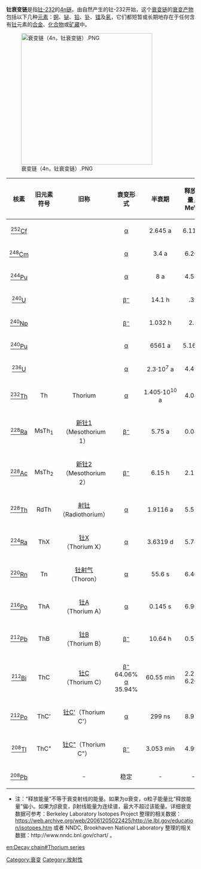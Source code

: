 '''钍衰变链'''是指[[钍-232|钍-232]]的[[4n链|4n链]]。由自然产生的钍-232开始，这个[[衰变链|衰变链]]的[[衰变产物|衰变产物]]包括以下几种[[元素|元素]]：[[锕|锕]]、[[铋|铋]]、[[铅|铅]]、[[钋|钋]]、[[镭|镭]]及[[氡|氡]]，它们都短暂或长期地存在于任何含有[[钍|钍]]元素的[[合金|合金]]、[[化合物|化合物]]或[[矿藏|矿藏]]中。

[[Image:衰变链（4n，钍衰变链）.PNG|350px]]

{| class="wikitable" style="margin:auto;"
!width="55"|核素
!width="90"|旧元素符号
!width="175"|旧称
!width="95"|衰变形式
!width="100"|半衰期
!width="80" |释放能量，MeV*
!width="85"|衰变产物
|-
| align="center"| [[锎-252|<sup>252</sup>Cf]]
| align="center"| 
| align="center"| 
| align="center"| [[阿尔法衰变|α]]
| align="center"| 2.645 a       
| align="center"| 6.1181
| align="center"| [[锔-248|<sup>248</sup>Cm]]       
|-
| align="center"| [[锔-248|<sup>248</sup>Cm]] 
| align="center"| 
| align="center"|       
| align="center"| [[阿尔法衰变|α]]
| align="center"| 3.4{{e|5}} a
| align="center"| 6.260
| align="center"| [[钚-244|<sup>244</sup>Pu]]   
|-
| align="center"| [[钚-244|<sup>244</sup>Pu]]  
| align="center"|  
| align="center"|     
| align="center"| [[阿尔法衰变|α]]
| align="center"| 8{{e|7}} a
| align="center"| 4.589
| align="center"| [[铀-240|<sup>240</sup>U]]        
|-
| align="center"| [[铀-240|<sup>240</sup>U]]     
| align="center"|    
| align="center"| 
| align="center"| [[贝塔衰变|β<sup>−</sup>]]
| align="center"| 14.1 h
| align="center"| .39
| align="center"| [[镎-240|<sup>240</sup>Np]]        
|-
| align="center"| [[镎-240|<sup>240</sup>Np]]  
| align="center"|         
| align="center"| 
| align="center"| [[贝塔衰变|β<sup>−</sup>]]
| align="center"| 1.032 h
| align="center"| 2.2
| align="center"| [[钚-240|<sup>240</sup>Pu]]
|-
| align="center"| [[钚-240|<sup>240</sup>Pu]] 
| align="center"|       
| align="center"| 
| align="center"| [[阿尔法衰变|α]]
| align="center"| 6561 a
| align="center"| 5.1683
| align="center"| [[铀-236|<sup>236</sup>U]]        
|-
| align="center"| [[铀-236|<sup>236</sup>U]]   
| align="center"|     
| align="center"| 
| align="center"| [[阿尔法衰变|α]]
| align="center"| 2.3·10<sup>7</sup> a
| align="center"| 4.494
| align="center"| [[钍-232|<sup>232</sup>Th]]       
|-
| align="center"| [[钍-232|<sup>232</sup>Th]]   
| align="center"| Th    
| align="center"| Thorium
| align="center"| [[阿尔法衰变|α]]
| align="center"| 1.405·10<sup>10</sup> a
| align="center"| 4.081
| align="center"| [[镭-228|<sup>228</sup>Ra]]
|-
| align="center"| [[镭-228|<sup>228</sup>Ra]]      
| align="center"| MsTh<sub>1</sub>
| align="center"| [[新钍1|新钍1]]（Mesothorium 1）
| align="center"| [[贝塔衰变|β<sup>−</sup>]]
| align="center"| 5.75 a
| align="center"| 0.046
| align="center"| [[锕-228|<sup>228</sup>Ac]] 
|-
| align="center"| [[锕-228|<sup>228</sup>Ac]]    
| align="center"| MsTh<sub>2</sub>
| align="center"| [[新钍2|新钍2]]（Mesothorium 2）
| align="center"| [[贝塔衰变|β<sup>−</sup>]]
| align="center"| 6.15 h
| align="center"| 2.124
| align="center"| [[钍-228|<sup>228</sup>Th]]  
|-
| align="center"| [[钍-228|<sup>228</sup>Th]] 
| align="center"| RdTh  
| align="center"| [[射钍|射钍]]（Radiothorium）
| align="center"| [[阿尔法衰变|α]]
| align="center"| 1.9116 a
| align="center"| 5.520
| align="center"| [[镭-224|<sup>224</sup>Ra]]
|-
| align="center"| [[镭-224|<sup>224</sup>Ra]]  
| align="center"| ThX   
| align="center"| [[钍X|钍X]]（Thorium X）
| align="center"| [[阿尔法衰变|α]]
| align="center"| 3.6319 d
| align="center"| 5.789
| align="center"| [[氡-220|<sup>220</sup>Rn]]   
|-
| align="center"| [[氡-220|<sup>220</sup>Rn]]  
| align="center"| Tn 
| align="center"| [[钍射气|钍射气]]（Thoron）
| align="center"| [[阿尔法衰变|α]]
| align="center"| 55.6 s
| align="center"| 6.404
| align="center"| [[钋-216|<sup>216</sup>Po]]    
|- 
| align="center"| [[钋-216|<sup>216</sup>Po]]
| align="center"| ThA
| align="center"| [[钍A|钍A]]（Thorium A）
| align="center"| [[阿尔法衰变|α]] 
| align="center"| 0.145 s 
| align="center"| 6.906
| align="center"| [[铅-212|<sup>212</sup>Pb]]
|-
| align="center"| [[铅-212|<sup>212</sup>Pb]]  
| align="center"| ThB
| align="center"| [[钍B|钍B]]（Thorium B）
| align="center"| [[贝塔衰变|β<sup>−</sup>]]
| align="center"| 10.64 h 
| align="center"| 0.570 
| align="center"| [[铋-212|<sup>212</sup>Bi]]
|-
| align="center"| [[铋-212|<sup>212</sup>Bi]]   
| align="center"| ThC
| align="center"| [[钍C|钍C]]（Thorium C）
| align="center"| [[贝塔衰变|β<sup>−</sup>]] 64.06% <br> [[α衰变|α]] 35.94%
| align="center"| 60.55 min
| align="center"| 2.252 <br> 6.208
| align="center"| [[钋-212|<sup>212</sup>Po]] <br> [[铊-208|<sup>208</sup>Tl]]  
|-
| align="center"| [[钋-212|<sup>212</sup>Po]]   
| align="center"| ThC'
| align="center"| [[钍C'|钍C']]（Thorium C'）
| align="center"| [[阿尔法衰变|α]]
| align="center"| 299 ns
| align="center"| 8.955
| align="center"| [[铅-208|<sup>208</sup>Pb]]
|-
| align="center"| [[铊-208|<sup>208</sup>Tl]] 
| align="center"| ThC"
| align="center"| [[钍C"|钍C"]]（Thorium C"）
| align="center"| [[贝塔衰变|β<sup>−</sup>]] 
| align="center"| 3.053 min 
| align="center"| 4.999 
| align="center"| [[铅-208|<sup>208</sup>Pb]]
|-
| align="center"| [[铅-208|<sup>208</sup>Pb]]  
| align="center"|  
| align="center"| -
| align="center"| 稳定
| align="center"| -
| align="center"| - 
| align="center"| 无
|}
*注：“释放能量”不等于衰变射线的能量。如果为α衰变，α粒子能量比“释放能量”偏小。如果为β衰变，β射线能量为连续谱，最大不超过该能量。详细衰变数据可参考：Berkeley Laboratory Isotopes Project 整理的相关数据： https://web.archive.org/web/20061205022425/http://ie.lbl.gov/education/isotopes.htm  或者  NNDC, Brookhaven National Laboratory 整理的相关数据：http://www.nndc.bnl.gov/chart/ 。



[[en:Decay_chain#Thorium_series|en:Decay chain#Thorium series]]

[[Category:衰变|Category:衰变]]
[[Category:放射性|Category:放射性]]